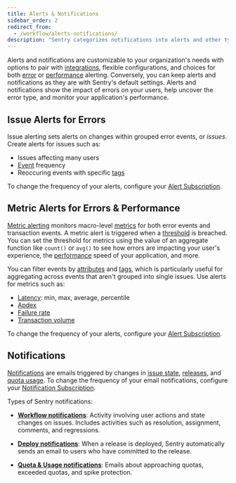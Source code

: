 ```yaml
---
title: Alerts & Notifications
sidebar_order: 2
redirect_from:
  - /workflow/alerts-notifications/
description: "Sentry categorizes notifications into alerts and other types of notifications. Learn more about how these are managed."
---
```


Alerts and notifications are customizable to your organization's needs with options to pair with [integrations](/product/integrations/), flexible configurations, and choices for both [error](#error-alerting) or [performance](#performance-alerting) alerting. Conversely, you can keep alerts and notifications as they are with Sentry's default settings. Alerts and notifications show the impact of errors on your users, help uncover the error type, and monitor your application's performance.

## Issue Alerts for Errors

Issue alerting sets alerts on changes within grouped error events, or _issues_. Create alerts for issues such as:

- Issues affecting many users
- [Event](/platforms/javascript/enriching-events/) frequency
- Reoccuring events with specific [tags](/platforms/javascript/enriching-events/tags/)

To change the frequency of your alerts, configure your [Alert Subscription](/product/alerts-notifications/alert-subscription/).

## Metric Alerts for Errors & Performance

[Metric alerting](/product/alerts-notifications/alerts/#metric-alerts) monitors macro-level [metrics](/product/performance/metrics/) for both error events and transaction events. A metric alert is triggered when a [threshold](/product/performance/metrics/#p50-threshold) is breached. You can set the threshold for metrics using the value of an aggregate function like `count()` or `avg()` to see how errors are impacting your user's experience, the [performance](/product/performance/) speed of your application, and more.

You can filter events by [attributes](/platforms/python/usage/#optional-attributes) and [tags](/platforms/javascript/enriching-events/tags/), which is particularly useful for aggregating across events that aren't grouped into single issues. Use alerts for metrics such as:

- [Latency](/product/performance/metrics/#latency): min, max, average, percentile
- [Apdex](/product/performance/metrics/#apdex)
- [Failure rate](/product/performance/metrics/#failure-rate)
- [Transaction volume](/product/performance/metrics/#frequency)

To change the frequency of your alerts, configure your [Alert Subscription](/product/alerts-notifications/alert-subscription/).

## Notifications

[Notifications](/product/alerts-notifications/notifications/) are emails triggered by changes in [issue state](/product/alerts-notifications/notifications/#issue-states), [releases](/product/releases/), and [quota usage](/accounts/quotas/). To change the frequency of your email notifications, configure your [Notification Subscription](/product/alerts-notifications/notifications/#notification-subscription).

Types of Sentry notifications:

- [**Workflow notifications**](/product/alerts-notifications/notifications/#workflow): Activity involving user actions and state changes on issues. Includes activities such as resolution, assignment, comments, and regressions.

- [**Deploy notifications**](/product/alerts-notifications/notifications/#deploy): When a release is deployed, Sentry automatically sends an email to users who have committed to the release.

- [**Quota & Usage notifications**](/product/alerts-notifications/notifications/#quota): Emails about approaching quotas, exceeded quotas, and spike protection.
